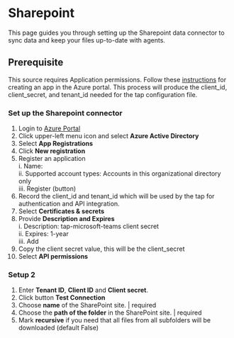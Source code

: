 # Sharepoint

This page guides you through setting up the Sharepoint data connector to sync data and keep your files up-to-date with agents.

## Prerequisite
This source requires Application permissions. Follow these [instructions](https://learn.microsoft.com/en-us/graph/auth-v2-service?context=graph%2Fapi%2F1.0&view=graph-rest-1.0&tabs=http) for creating an app in the Azure portal. This process will produce the client_id, client_secret, and tenant_id needed for the tap configuration file.

### Set up the Sharepoint connector
 1. Login to [Azure Portal](https://login.microsoftonline.com/)  
 2. Click upper-left menu icon and select **Azure Active Directory**  
 3. Select **App Registrations**  
 4. Click **New registration**  
 5. Register an application  
       i. Name:  
      ii. Supported account types: Accounts in this organizational directory only  
     iii. Register (button)  
 6. Record the client_id and tenant_id which will be used by the tap for authentication and API integration.  
 7. Select **Certificates & secrets**  
 8. Provide **Description and Expires**  
      i. Description: tap-microsoft-teams client secret  
     ii. Expires: 1-year  
    iii. Add  
 9. Copy the client secret value, this will be the client_secret  
10. Select **API permissions**  

### Setup 2  
1. Enter **Tenant ID**, **Client ID** and **Client secret**.  
2. Click button **Test Connection**  
3. Choose **name** of the SharePoint site. | required  
4. Choose the **path of the folder** in the SharePoint site. | required  
5. Mark **recursive** if you need that all files from all subfolders will be downloaded (default False)  